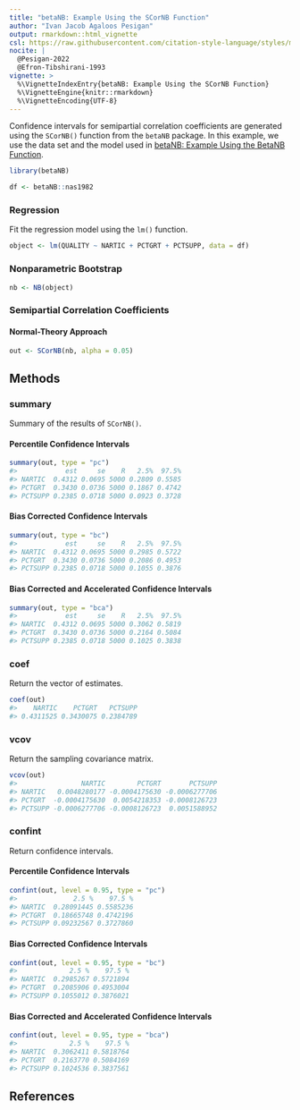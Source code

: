 ```yaml
---
title: "betaNB: Example Using the SCorNB Function"
author: "Ivan Jacob Agaloos Pesigan"
output: rmarkdown::html_vignette
csl: https://raw.githubusercontent.com/citation-style-language/styles/master/apa.csl
nocite: |
  @Pesigan-2022
  @Efron-Tibshirani-1993
vignette: >
  %\VignetteIndexEntry{betaNB: Example Using the SCorNB Function}
  %\VignetteEngine{knitr::rmarkdown}
  %\VignetteEncoding{UTF-8}
---
```




Confidence intervals for
semipartial correlation coefficients
are generated using
the `SCorNB()` function from the `betaNB` package.
In this example,
we use the data set and the model used in
[betaNB: Example Using the BetaNB Function](example-beta-nb.html).


``` r
library(betaNB)
```




``` r
df <- betaNB::nas1982
```

### Regression

Fit the regression model using the `lm()` function.


``` r
object <- lm(QUALITY ~ NARTIC + PCTGRT + PCTSUPP, data = df)
```

### Nonparametric Bootstrap


``` r
nb <- NB(object)
```

### Semipartial Correlation Coefficients

#### Normal-Theory Approach


``` r
out <- SCorNB(nb, alpha = 0.05)
```

## Methods

### summary

Summary of the results of `SCorNB()`.

#### Percentile Confidence Intervals


``` r
summary(out, type = "pc")
#>            est     se    R   2.5%  97.5%
#> NARTIC  0.4312 0.0695 5000 0.2809 0.5585
#> PCTGRT  0.3430 0.0736 5000 0.1867 0.4742
#> PCTSUPP 0.2385 0.0718 5000 0.0923 0.3728
```

#### Bias Corrected Confidence Intervals


``` r
summary(out, type = "bc")
#>            est     se    R   2.5%  97.5%
#> NARTIC  0.4312 0.0695 5000 0.2985 0.5722
#> PCTGRT  0.3430 0.0736 5000 0.2086 0.4953
#> PCTSUPP 0.2385 0.0718 5000 0.1055 0.3876
```

#### Bias Corrected and Accelerated Confidence Intervals


``` r
summary(out, type = "bca")
#>            est     se    R   2.5%  97.5%
#> NARTIC  0.4312 0.0695 5000 0.3062 0.5819
#> PCTGRT  0.3430 0.0736 5000 0.2164 0.5084
#> PCTSUPP 0.2385 0.0718 5000 0.1025 0.3838
```

### coef

Return the vector of estimates.


``` r
coef(out)
#>    NARTIC    PCTGRT   PCTSUPP 
#> 0.4311525 0.3430075 0.2384789
```

### vcov

Return the sampling covariance matrix.


``` r
vcov(out)
#>                NARTIC        PCTGRT       PCTSUPP
#> NARTIC   0.0048280177 -0.0004175630 -0.0006277706
#> PCTGRT  -0.0004175630  0.0054218353 -0.0008126723
#> PCTSUPP -0.0006277706 -0.0008126723  0.0051588952
```

### confint

Return confidence intervals.

#### Percentile Confidence Intervals


``` r
confint(out, level = 0.95, type = "pc")
#>              2.5 %    97.5 %
#> NARTIC  0.28091445 0.5585236
#> PCTGRT  0.18665748 0.4742196
#> PCTSUPP 0.09232567 0.3727860
```

#### Bias Corrected Confidence Intervals


``` r
confint(out, level = 0.95, type = "bc")
#>             2.5 %    97.5 %
#> NARTIC  0.2985267 0.5721894
#> PCTGRT  0.2085906 0.4953004
#> PCTSUPP 0.1055012 0.3876021
```

#### Bias Corrected and Accelerated Confidence Intervals


``` r
confint(out, level = 0.95, type = "bca")
#>             2.5 %    97.5 %
#> NARTIC  0.3062411 0.5818764
#> PCTGRT  0.2163770 0.5084169
#> PCTSUPP 0.1024536 0.3837561
```

## References
